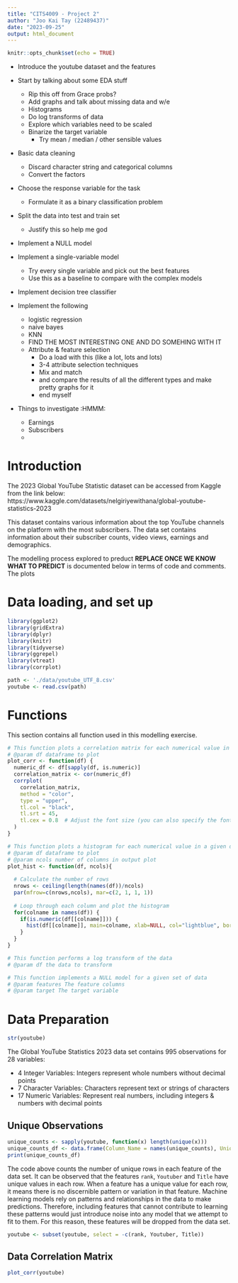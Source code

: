 ```yaml
---
title: "CITS4009 - Project 2"
author: "Joo Kai Tay (22489437)"
date: "2023-09-25"
output: html_document
---
```


```r
knitr::opts_chunk$set(echo = TRUE)
```

- Introduce the youtube dataset and the features

- Start by talking about some EDA stuff 
  - Rip this off from Grace probs?
  - Add graphs and talk about missing data and w/e
  - Histograms
  - Do log transforms of data
  - Explore which variables need to be scaled 
  - Binarize the target variable
    - Try mean / median / other sensible values 
  
- Basic data cleaning
  - Discard character string and categorical columns
  - Convert the factors 
  
- Choose the response variable for the task
  - Formulate it as a binary classification problem 
  
- Split the data into test and train set 
  - Justify this so help me god 

- Implement a NULL model

- Implement a single-variable model 
  - Try every single variable and pick out the best features
  - Use this as a baseline to compare with the complex models

- Implement decision tree classifier

- Implement the following
  - logistic regression
  - naive bayes 
  - KNN
  - FIND THE MOST INTERESTING ONE AND DO SOMEHING WITH IT
  - Attribute & feature selection 
    - Do a load with this (like a lot, lots and lots)
    - 3-4 attribute selection techniques 
    - Mix and match 
    - and compare the results of all the different types and make pretty graphs for it
    - end myself
  
- Things to investigate :HMMM:
  - Earnings
  - Subscribers
  - 

# Introduction

The 2023 Global YouTube Statistic dataset can be accessed from Kaggle from the link below:
https://www.kaggle.com/datasets/nelgiriyewithana/global-youtube-statistics-2023

This dataset contains various information about the top YouTube channels on the platform with the most subscribers. The data set contains information about their subscriber counts, video views, earnings and demographics.

The modelling process explored to preduct **REPLACE ONCE WE KNOW WHAT TO PREDICT** is documented below in terms of code and comments. The plots 

# Data loading, and set up

```r
library(ggplot2)
library(gridExtra)
library(dplyr)
library(knitr)
library(tidyverse)
library(ggrepel)
library(vtreat)
library(corrplot)
```

```r
path <- './data/youtube_UTF_8.csv'
youtube <- read.csv(path)
```

# Functions

This section contains all function used in this modelling exercise. 

```r
# This function plots a correlation matrix for each numerical value in a given a dataframe
# @param df dataframe to plot
plot_corr <- function(df) {
  numeric_df <- df[sapply(df, is.numeric)]
  correlation_matrix <- cor(numeric_df)
  corrplot(
    correlation_matrix,
    method = "color",
    type = "upper",
    tl.col = "black",
    tl.srt = 45,
    tl.cex = 0.8  # Adjust the font size (you can also specify the font family here)
  )
}
```

```r
# This function plots a histogram for each numerical value in a given dataframe
# @param df dataframe to plot
# @param ncols number of columns in output plot
plot_hist <- function(df, ncols){
  
  # Calculate the number of rows
  nrows <- ceiling(length(names(df))/ncols)
  par(mfrow=c(nrows,ncols), mar=c(2, 1, 1, 1))  
  
  # Loop through each column and plot the histogram
  for(colname in names(df)) {
    if(is.numeric(df[[colname]])) {
      hist(df[[colname]], main=colname, xlab=NULL, col="lightblue", border="black", breaks=50)
    }
  }
}
```

```r
# This function performs a log transform of the data 
# @param df the data to transform
```

```r
# This function implements a NULL model for a given set of data 
# @param features The feature columns
# @param target The target variable
```

# Data Preparation

```r
str(youtube)
```
The Global YouTube Statistics 2023 data set contains 995 observations for 28 variables:

- 4 Integer Variables: Integers represent whole numbers without decimal points
- 7 Character Variables: Characters represent text or strings of characters
- 17 Numeric Variables: Represent real numbers, including integers & numbers with decimal points

## Unique Observations 

```r
unique_counts <- sapply(youtube, function(x) length(unique(x)))
unique_counts_df <- data.frame(Column_Name = names(unique_counts), Unique_Count = unique_counts)
print(unique_counts_df)
```

The code above counts the number of unique rows in each feature of the data set. It can be observed that the features `rank`, `Youtuber` and `Title` have unique values in each row. When a feature has a unique value for each row, it means there is no discernible pattern or variation in that feature. Machine learning models rely on patterns and relationships in the data to make predictions. Therefore, including features that cannot contribute to learning these patterns would just introduce noise into any model that we attempt to fit to them. For this reason, these features will be dropped from the data set. 

```r
youtube <- subset(youtube, select = -c(rank, Youtuber, Title))
```

## Data Correlation Matrix 

```r
plot_corr(youtube)
```

















